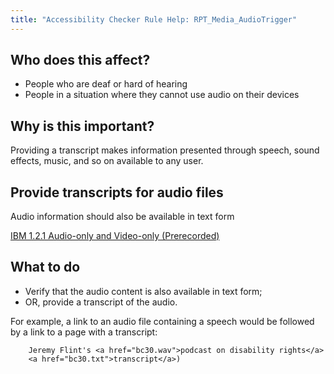 ```yaml
---
title: "Accessibility Checker Rule Help: RPT_Media_AudioTrigger"
---
```


<div className="toolHelp">
<Row>
<Column colLg={5} colMd={3} colSm={4} className="toolLeft">

## Who does this affect?

 * People who are deaf or hard of hearing
 * People in a situation where they cannot use audio on their devices

## Why is this important?

Providing a transcript makes information presented through speech, sound effects, music, and so on available to any user.

</Column>
<Column colLg={11} colMd={5} colSm={4} className="toolMain">

<div id="locLevel"></div>

## Provide transcripts for audio files
Audio information should also be available in text form

[IBM 1.2.1 Audio-only and Video-only (Prerecorded)](http://www.ibm.com/able/guidelines/ci162/audio_and_video.html)

<div id="locSnippet"></div>

## What to do

 * Verify that the audio content is also available in text form;
 * OR, provide a transcript of the audio.

For example, a link to an audio file containing a speech would be followed by a link to a page with a transcript:

```
    Jeremy Flint's <a href="bc30.wav">podcast on disability rights</a>
    <a href="bc30.txt">transcript</a>)
```

</Column>
</Row>
</div>
